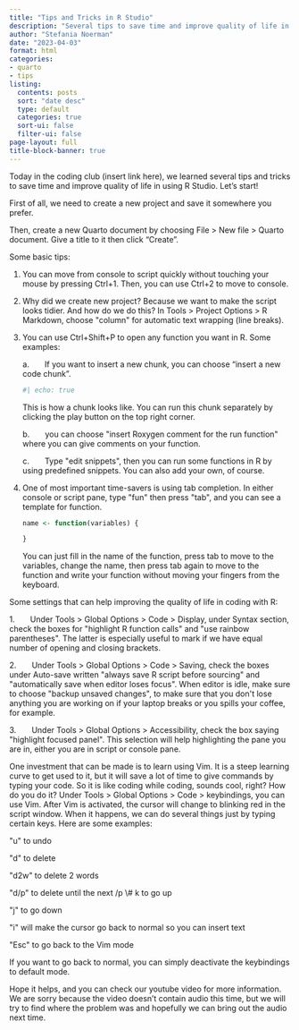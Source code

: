 ```yaml
---
title: "Tips and Tricks in R Studio"
description: "Several tips to save time and improve quality of life in using R Studio"
author: "Stefania Noerman"
date: "2023-04-03"
format: html
categories: 
- quarto
- tips
listing:
  contents: posts
  sort: "date desc"
  type: default
  categories: true
  sort-ui: false
  filter-ui: false
page-layout: full
title-block-banner: true
---
```


Today in the coding club (insert link here), we learned several tips and tricks to save time and improve quality of life in using R Studio. Let's start!

First of all, we need to create a new project and save it somewhere you prefer.

Then, create a new Quarto document by choosing File \> New file \> Quarto document. Give a title to it then click "Create".

Some basic tips:

1.  You can move from console to script quickly without touching your mouse by pressing Ctrl+1. Then, you can use Ctrl+2 to move to console.

2.  Why did we create new project? Because we want to make the script looks tidier. And how do we do this? In Tools \> Project Options \> R Markdown, choose \"column\" for automatic text wrapping (line breaks).

3.  You can use Ctrl+Shift+P to open any function you want in R. Some examples:

    a.       If you want to insert a new chunk, you can choose "insert a new code chunk".

    ```r
    #| echo: true
    ```

    This is how a chunk looks like. You can run this chunk separately by clicking the play button on the top right corner.

    b.       you can choose \"insert Roxygen comment for the run function\" where you can give comments on your function.

    c.       Type \"edit snippets\", then you can run some functions in R by using predefined snippets. You can also add your own, of course.

4.  One of most important time-savers is using tab completion. In either console or script pane, type \"fun\" then press \"tab\", and you can see a template for function.

    ```r
    name <- function(variables) {
        
    }
    ```

    You can just fill in the name of the function, press tab to move to the variables, change the name, then press tab again to move to the function and write your function without moving your fingers from the keyboard.

Some settings that can help improving the quality of life in coding with R:

1.       Under Tools \> Global Options \> Code \> Display, under Syntax section, check the boxes for \"highlight R function calls\" and \"use rainbow parentheses\". The latter is especially useful to mark if we have equal number of opening and closing brackets.

2.       Under Tools \> Global Options \> Code \> Saving, check the boxes under Auto-save written \"always save R script before sourcing\" and \"automatically save when editor loses focus\". When editor is idle, make sure to choose \"backup unsaved changes\", to make sure that you don\'t lose anything you are working on if your laptop breaks or you spills your coffee, for example.

3.       Under Tools \> Global Options \> Accessibility, check the box saying \"highlight focused panel\". This selection will help highlighting the pane you are in, either you are in script or console pane.

One investment that can be made is to learn using Vim. It is a steep learning curve to get used to it, but it will save a lot of time to give commands by typing your code. So it is like coding while coding, sounds cool, right? How do you do it? Under Tools \> Global Options \> Code \> keybindings, you can use Vim. After Vim is activated, the cursor will change to blinking red in the script window. When it happens, we can do several things just by typing certain keys. Here are some examples:

\"u\" to undo

\"d\" to delete

\"d2w\" to delete 2 words

\"d/p\" to delete until the next /p \\# k to go up

\"j\" to go down

\"i\" will make the cursor go back to normal so you can insert text

\"Esc\" to go back to the Vim mode

If you want to go back to normal, you can simply deactivate the keybindings to default mode.

Hope it helps, and you can check our youtube video for more information. We are sorry because the video doesn't contain audio this time, but we will try to find where the problem was and hopefully we can bring out the audio next time.

